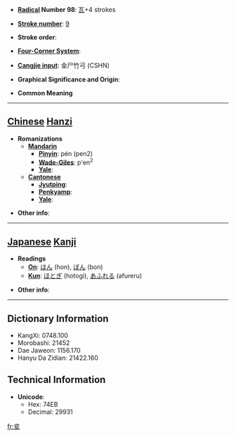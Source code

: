 * '''[[Wiktionary:Chinese radical index| Radical]] Number 98''': [[Wiktionary:Chinese radical index 瓦|瓦]]+4 strokes

* '''[[Wiktionary:Chinese total strokes index|Stroke number]]''': [[Wiktionary:Chinese total strokes index 9|9]]

* '''Stroke order''': 

* '''[[Wiktionary:Chinese four corner index|Four-Corner System]]''': 

* '''[[Wiktionary:Chinese Cangjie index|Cangjie input]]''': 金尸竹弓 (CSHN)

* '''Graphical Significance and Origin''': 

* '''Common Meaning'''

----

== [[Chinese]] [[Hanzi]] ==

* '''Romanizations'''
** '''[[Mandarin]]'''
*** '''[[Pinyin]]''': pén (pen2)
*** '''[[Wade-Giles]]''': p'en<sup>2</sup>
*** '''[[Yale]]''': 
** '''[[Cantonese]]'''
*** '''[[Jyutping]]''':
*** '''[[Penkyamp]]''': 
*** '''[[Yale]]''': 

* '''Other info''': 

----

== [[Japanese]] [[Kanji]] ==

* '''Readings'''
** '''[[On]]''': [[ほん]] (hon), [[ぼん]] (bon)
** '''[[Kun]]''': [[ほとぎ]] (hotogi), [[あふれる]] (afureru)

* '''Other info''':  

----

== Dictionary Information ==

* KangXi: 0748.100
* Morobashi: 21452
* Dae Jaweon: 1156.170
* Hanyu Da Zidian: 21422.160

== Technical Information ==

* '''Unicode''':
** Hex: 74EB
** Decimal: 29931

[[fr:瓫]]